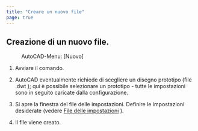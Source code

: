 ```yaml
---
title: "Creare un nuovo file"
page: true
---
```

## Creazione di un nuovo file.
 <Menu>AutoCAD-Menu: [Nuovo] </Menu> 


1. Avviare il comando.

2. <Placeholder>AutoCAD</Placeholder> eventualmente richiede di scegliere un disegno prototipo (file <Italic> .dwt </Italic> ); qui &#232; possibile selezionare un prototipo - tutte le impostazioni sono in seguito caricate dalla configurazione.

3. Si apre la finestra del file delle impostazioni. Definire le impostazioni desiderate (vedere 
[File delle impostazioni](../datei/datei-einstellungen)
).

4. Il file viene creato.



